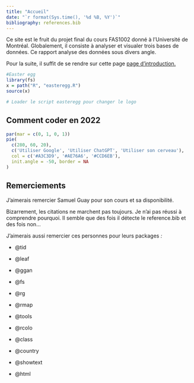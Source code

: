 ```yaml
---
title: "Accueil"
date: "`r format(Sys.time(), '%d %B, %Y')`"
bibliography: references.bib
---
```


Ce site est le fruit du projet final du cours FAS1002 donné à l'Université de Montréal. Globalement, il consiste à analyser et visualer trois bases de données. Ce rapport analyse des données sous divers angle.

Pour la suite, il suffit de se rendre sur cette page [page d'introduction.](intro.qmd)

```r
#Easter egg
library(fs)
x = path("R", "easteregg.R")
source(x)

# Loader le script easteregg pour changer le logo
```

## Comment coder en 2022

```r
par(mar = c(0, 1, 0, 1))
pie(
  c(280, 60, 20),
  c('Utiliser Google', 'Utiliser ChatGPT', 'Utiliser son cerveau'),
  col = c('#A3C3D9', '#AE76A6', '#CCD6EB'),
  init.angle = -50, border = NA
)
```

## Remerciements {.appendix}

J'aimerais remercier Samuel Guay pour son cours et sa disponibilité.

::: callout-important
Bizarrement, les citations ne marchent pas toujours. Je n'ai pas réussi à comprendre pourquoi. Il semble que des fois il détecte le reference.bib et des fois non...
:::

J'aimerais aussi remercier ces personnes pour leurs packages *:*

-   @tid

-   @leaf

-   @ggan

-   @fs

-   @rg

-   @rmap

-   @tools

-   @rcolo

-   @class

-   @country

-   @showtext

-   @html
